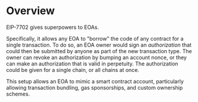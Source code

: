 # Overview

EIP-7702 gives superpowers to EOAs.

Specifically, it allows any EOA to "borrow" the code of any contract for a single transaction. To do so, an EOA owner would sign an _authorization_ that could then be submitted by anyone as part of the new transaction type. The owner can revoke an authorization by bumping an account nonce, or they can make an authorization that is valid in perpetuity. The authorization could be given for a single chain, or all chains at once.

This setup allows an EOA to mimic a smart contract account, particularly allowing transaction bundling, gas sponsorships, and custom ownership schemes.
